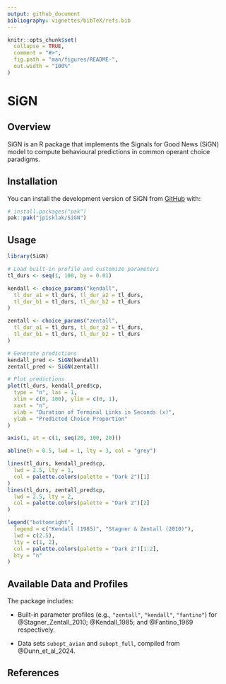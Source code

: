 ```yaml
---
output: github_document
bibliography: vignettes/bibTeX/refs.bib
---
```


<!-- README.md is generated from README.Rmd. Please edit that file -->

```r
knitr::opts_chunk$set(
  collapse = TRUE,
  comment = "#>",
  fig.path = "man/figures/README-",
  out.width = "100%"
)
```

# SiGN

<!-- badges: start -->
<!-- badges: end -->

## Overview

SiGN is an R package that implements the Signals for Good News (SiGN) model to compute behavioural predictions in common operant choice paradigms.

## Installation

You can install the development version of SiGN from [GitHub](https://github.com/) with:

``` r
# install.packages("pak")
pak::pak("jpisklak/SiGN")
```

## Usage

```r
library(SiGN)

# Load built-in profile and customize parameters
tl_durs <- seq(1, 100, by = 0.01)

kendall <- choice_params("kendall",
  tl_dur_a1 = tl_durs, tl_dur_a2 = tl_durs,
  tl_dur_b1 = tl_durs, tl_dur_b2 = tl_durs
)

zentall <- choice_params("zentall",
  tl_dur_a1 = tl_durs, tl_dur_a2 = tl_durs,
  tl_dur_b1 = tl_durs, tl_dur_b2 = tl_durs
)

# Generate predictions
kendall_pred <- SiGN(kendall)
zentall_pred <- SiGN(zentall)
```

```r
# Plot predictions
plot(tl_durs, kendall_pred$cp,
  type = "n", las = 1,
  xlim = c(0, 100), ylim = c(0, 1),
  xaxt = "n",
  xlab = "Duration of Terminal Links in Seconds (x)",
  ylab = "Predicted Choice Proportion"
)

axis(1, at = c(1, seq(20, 100, 20)))

abline(h = 0.5, lwd = 1, lty = 3, col = "grey")

lines(tl_durs, kendall_pred$cp,
  lwd = 2.5, lty = 1,
  col = palette.colors(palette = "Dark 2")[1]
)
lines(tl_durs, zentall_pred$cp,
  lwd = 2.5, lty = 2,
  col = palette.colors(palette = "Dark 2")[2]
)

legend("bottomright",
  legend = c("Kendall (1985)", "Stagner & Zentall (2010)"),
  lwd = c(2.5),
  lty = c(1, 2),
  col = palette.colors(palette = "Dark 2")[1:2],
  bty = "n"
)
```

## Available Data and Profiles

The package includes:

- Built-in parameter profiles (e.g., `"zentall"`, `"kendall"`, `"fantino"`) for @Stagner_Zentall_2010; @Kendall_1985; and @Fantino_1969 respectively.

- Data sets `subopt_avian` and `subopt_full`, compiled from @Dunn_et_al_2024.

## References
